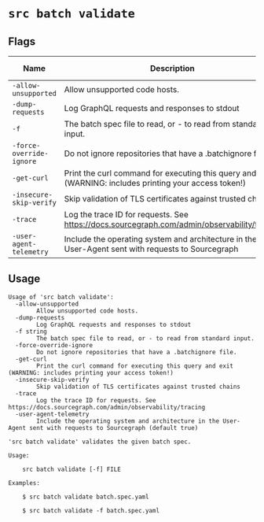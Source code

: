 # `src batch validate`


## Flags

| Name | Description | Default Value |
|------|-------------|---------------|
| `-allow-unsupported` | Allow unsupported code hosts. | `false` |
| `-dump-requests` | Log GraphQL requests and responses to stdout | `false` |
| `-f` | The batch spec file to read, or - to read from standard input. |  |
| `-force-override-ignore` | Do not ignore repositories that have a .batchignore file. | `false` |
| `-get-curl` | Print the curl command for executing this query and exit (WARNING: includes printing your access token!) | `false` |
| `-insecure-skip-verify` | Skip validation of TLS certificates against trusted chains | `false` |
| `-trace` | Log the trace ID for requests. See https://docs.sourcegraph.com/admin/observability/tracing | `false` |
| `-user-agent-telemetry` | Include the operating system and architecture in the User-Agent sent with requests to Sourcegraph | `true` |


## Usage

```
Usage of 'src batch validate':
  -allow-unsupported
    	Allow unsupported code hosts.
  -dump-requests
    	Log GraphQL requests and responses to stdout
  -f string
    	The batch spec file to read, or - to read from standard input.
  -force-override-ignore
    	Do not ignore repositories that have a .batchignore file.
  -get-curl
    	Print the curl command for executing this query and exit (WARNING: includes printing your access token!)
  -insecure-skip-verify
    	Skip validation of TLS certificates against trusted chains
  -trace
    	Log the trace ID for requests. See https://docs.sourcegraph.com/admin/observability/tracing
  -user-agent-telemetry
    	Include the operating system and architecture in the User-Agent sent with requests to Sourcegraph (default true)

'src batch validate' validates the given batch spec.

Usage:

    src batch validate [-f] FILE

Examples:

    $ src batch validate batch.spec.yaml

    $ src batch validate -f batch.spec.yaml



```
	